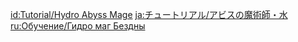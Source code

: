 {{Tutorial
|title    = Hydro Abyss Mage
|subtitle = New Entry
|type     = Enemies
|icon     = Icon Tutorial Monster.png
|about    = Hydro Abyss Mage
|image1   = Tutorial Enemies Hydro Abyss Mage.png
|text1    = Uses a {{Color|help|Hydro shield}} to protect itself. Perhaps you can break down its defenses with {{Cryo}} or other {{Color|help|Elemental Attacks that react with Hydro}}.
|sort     = 2202
}}
<noinclude>
<!-- interwikis -->
[[id:Tutorial/Hydro Abyss Mage]]
[[ja:チュートリアル/アビスの魔術師・水]]
[[ru:Обучение/Гидро маг Бездны]]
</noinclude>